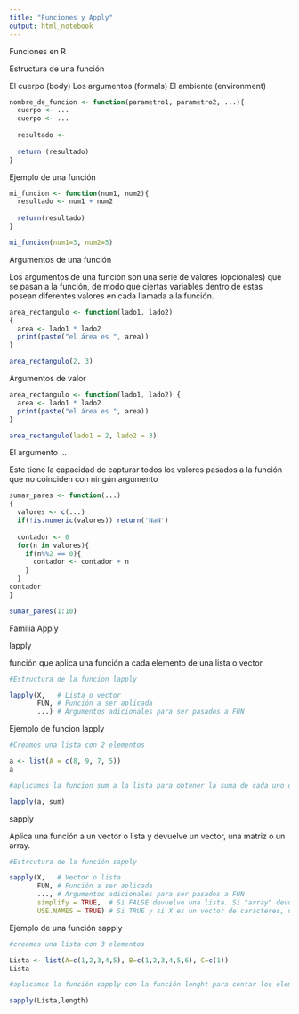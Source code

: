 ---
title: "Funciones y Apply"
output: html_notebook
---

Funciones en R

Estructura de una función

El cuerpo (body)
Los argumentos (formals)
El ambiente (environment)


```{r}

nombre_de_funcion <- function(parametro1, parametro2, ...){
  cuerpo <- ...
  cuerpo <- ...
  
  resultado <- 
    
  return (resultado)
}


```

Ejemplo de una función


```{r}

mi_funcion <- function(num1, num2){
  resultado <- num1 + num2
  
  return(resultado)
}

mi_funcion(num1=3, num2=5)

```
Argumentos de una función

Los argumentos de una función son una serie de valores (opcionales) que se pasan a la función, de modo que ciertas variables dentro de estas posean diferentes valores en cada llamada a la función.


```{r}
area_rectangulo <- function(lado1, lado2) 
{
  area <- lado1 * lado2
  print(paste("el área es ", area))
}

area_rectangulo(2, 3)
```

Argumentos de valor


```{r}

area_rectangulo <- function(lado1, lado2) {
  area <- lado1 * lado2
  print(paste("el área es ", area))
}

area_rectangulo(lado1 = 2, lado2 = 3)


```

El argumento ...

Este tiene la capacidad de capturar todos los valores pasados a la función que no coinciden con ningún argumento

```{r}
sumar_pares <- function(...)
{
  valores <- c(...)
  if(!is.numeric(valores)) return('NaN')
 
  contador <- 0
  for(n in valores){
    if(n%%2 == 0){
      contador <- contador + n
    }
  }
contador
}

sumar_pares(1:10)
```


Familia Apply

lapply

función que aplica una función a cada elemento de una lista o vector.

```{r}

#Estructura de la funcion lapply

lapply(X,   # Lista o vector
       FUN, # Función a ser aplicada
       ...) # Argumentos adicionales para ser pasados a FUN

```

Ejemplo de funcion lapply

```{r}
#Creamos una lista con 2 elementos

a <- list(A = c(8, 9, 7, 5))
a

#aplicamos la funcion sum a la lista para obtener la suma de cada uno de los elementos

lapply(a, sum)

```

sapply

Aplica una función a un vector o lista y devuelve un vector, una matriz o un array.

```{r}
#Estrcutura de la función sapply

sapply(X,   # Vector o lista
       FUN, # Función a ser aplicada
       ..., # Argumentos adicionales para ser pasados a FUN
       simplify = TRUE,  # Si FALSE devuelve una lista. Si "array" devuelve un array si es posible
       USE.NAMES = TRUE) # Si TRUE y si X es un vector de caracteres, usa los nombres de X

```


Ejemplo de una función sapply


```{r}
#creamos una lista con 3 elementos

Lista <- list(A=c(1,2,3,4,5), B=c(1,2,3,4,5,6), C=c(1))
Lista

#aplicamos la función sapply con la función lenght para contar los elementos en cada colección

sapply(Lista,length)


```


